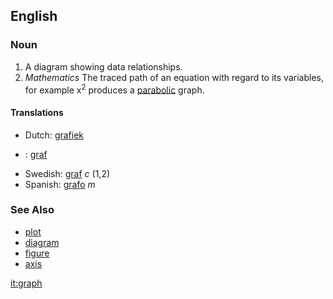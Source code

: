 ==English==
===Noun===
#A diagram showing data relationships.
#''Mathematics'' The traced path of an equation with regard to its variables, for example x<sup>2</sup> produces a [[parabola|parabolic]] graph.


====Translations====
*Dutch: [[grafiek]]
*{{ga}}: [[graf]]
*Swedish: [[graf]] ''c'' (1,2)
*Spanish: [[grafo]] ''m''

===See Also===
* [[plot]]
* [[diagram]]
* [[figure]]
* [[axis]]

[[it:graph]]